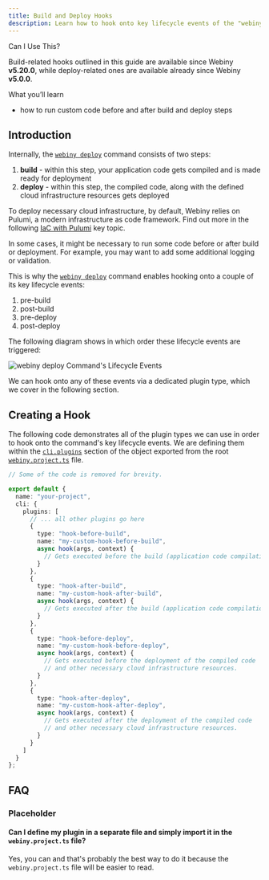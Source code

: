 ```yaml
---
title: Build and Deploy Hooks
description: Learn how to hook onto key lifecycle events of the "webiny deploy" commands.
---
```




<Alert type="info">

 Can I Use This?

Build-related hooks outlined in this guide are available since Webiny **v5.20.0**, while deploy-related ones are available already since Webiny **v5.0.0**.

</Alert>

<Alert type="success">

 What you’ll learn

- how to run custom code before and after build and deploy steps

</Alert>

## Introduction

Internally, the [`webiny deploy`](/docs/how-to-guides/deployment/deploy-your-project/) command consists of two steps:

1. **build** - within this step, your application code gets compiled and is made ready for deployment
2. **deploy** - within this step, the compiled code, along with the defined cloud infrastructure resources gets deployed

<Alert type="info">

To deploy necessary cloud infrastructure, by default, Webiny relies on Pulumi, a modern infrastructure as code framework. Find out more in the following [IaC with Pulumi](/docs/key-topics/deployment/iac-with-pulumi) key topic.

</Alert>

In some cases, it might be necessary to run some code before or after build or deployment. For example, you may want to add some additional logging or validation.

This is why the [`webiny deploy`](/docs/how-to-guides/deployment/deploy-your-project/) command enables hooking onto a couple of its key lifecycle events:

1. pre-build
2. post-build
3. pre-deploy
4. post-deploy

The following diagram shows in which order these lifecycle events are triggered:


<img  
  alt="webiny deploy Command's Lifecycle Events"
  src={cloudInfrastructureDiagram} />



We can hook onto any of these events via a dedicated plugin type, which we cover in the following section.

## Creating a Hook

The following code demonstrates all of the plugin types we can use in order to hook onto the command's key lifecycle events. We are defining them within the [`cli.plugins`](https://github.com/webiny/webiny-js/blob/next/packages/cwp-template-aws/template/common/webiny.project.ts#L23) section of the object exported from the root [`webiny.project.ts`](https://github.com/webiny/webiny-js/blob/next/packages/cwp-template-aws/template/common/webiny.project.ts) file.

```ts webiny.project.ts
// Some of the code is removed for brevity.

export default {
  name: "your-project",
  cli: {
    plugins: [
      // ... all other plugins go here
      {
        type: "hook-before-build",
        name: "my-custom-hook-before-build",
        async hook(args, context) {
          // Gets executed before the build (application code compilation) step.
        }
      },
      {
        type: "hook-after-build",
        name: "my-custom-hook-after-build",
        async hook(args, context) {
          // Gets executed after the build (application code compilation) step.
        }
      },
      {
        type: "hook-before-deploy",
        name: "my-custom-hook-before-deploy",
        async hook(args, context) {
          // Gets executed before the deployment of the compiled code
          // and other necessary cloud infrastructure resources.
        }
      },
      {
        type: "hook-after-deploy",
        name: "my-custom-hook-after-deploy",
        async hook(args, context) {
          // Gets executed after the deployment of the compiled code
          // and other necessary cloud infrastructure resources.
        }
      }
    ]
  }
};
```

## FAQ

### Placeholder

#### Can I define my plugin in a separate file and simply import it in the `webiny.project.ts` file?

Yes, you can and that's probably the best way to do it because the `webiny.project.ts` file will be easier to read.
